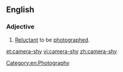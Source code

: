 ==English==

===Adjective===
{{en-adj|head=[[camera]]-[[shy]]}}

# [[reluctant|Reluctant]] to be [[photograph]]ed.

[[Category:en:Photography]]

[[et:camera-shy]]
[[vi:camera-shy]]
[[zh:camera-shy]]